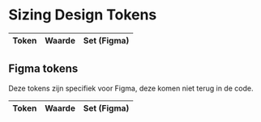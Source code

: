 
<Meta title="Design Tokens/Niveaus/Common/Afmetingen" />

# Sizing Design Tokens

<DesignTokenOverview>
  <table>
    <thead>
      <tr>
        <th>Token</th>
        <th>Waarde</th>
        <th>Set (Figma)</th>
      </tr>
    </thead>
    <tbody>
      <DesignTokenSizingPreview token="lux.size.target" value="3rem" set="product" />
      <DesignTokenSizingPreview token="lux.size.icon" value="1rem" set="product" />
    </tbody>
  </table>

## Figma tokens

Deze tokens zijn specifiek voor Figma, deze komen niet terug in de code.

  <table>
    <thead>
      <tr>
        <th>Token</th>
        <th>Waarde</th>
        <th>Set (Figma)</th>
      </tr>
    </thead>
    <tbody>
      <DesignTokenSizingPreview token="figma.size.icon.wrapper-height" value="{figma.viewport.size.icon.wrapper-height}" set="common" />
      <DesignTokenSizingPreview token="figma.viewport.size.icon.wrapper-height" value="1.75rem" set="viewport" />
      <DesignTokenSizingPreview token="figma.screen-size" value="90rem" set="viewport" />
    </tbody>
  </table>
</DesignTokenOverview>
